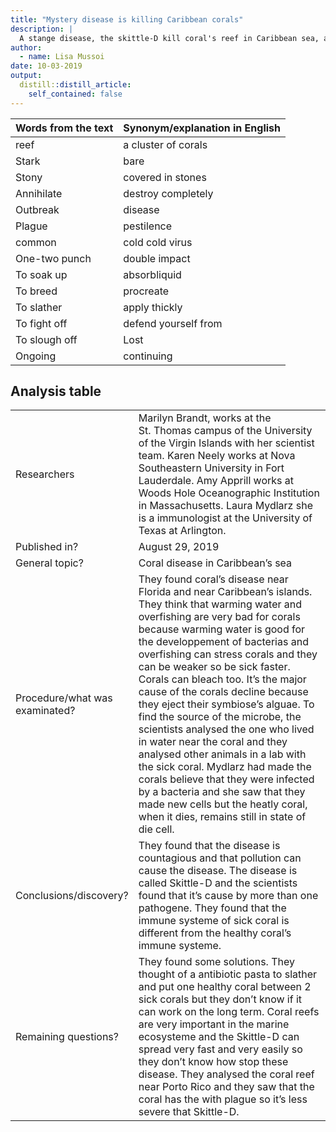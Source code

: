 ```yaml
---
title: "Mystery disease is killing Caribbean corals"
description: |
  A stange disease, the skittle-D kill coral's reef in Caribbean sea, and scientist think that the cause is the pollution..
author:
  - name: Lisa Mussoi 
date: 10-03-2019
output:
  distill::distill_article:
    self_contained: false
---
```









| Words from the text | Synonym/explanation in English |
| ------------------- | ------------------------------ |
|reef | a cluster of corals|
|Stark | bare|
|Stony| covered in stones|
|Annihilate | destroy completely|
|Outbreak | disease|
|Plague | pestilence |
|common | cold cold virus|
|One-two punch |double impact|
|To soak up | absorbliquid|
|To breed | procreate|
|To slather | apply thickly|
|To fight off | defend yourself from|
|To slough off | Lost|
|Ongoing | continuing|



## Analysis table 

|                              |                                                                     |
| ---------------------------- | ------------------------------------------------------------------- |
| Researchers                  | Marilyn Brandt, works  at the St. Thomas campus of the University of the Virgin Islands with her scientist team. Karen Neely works at Nova Southeastern University in Fort Lauderdale. Amy Apprill works at Woods Hole Oceanographic Institution in Massachusetts. Laura Mydlarz she is a immunologist at the University of Texas at Arlington.               |
| Published in?                | August 29, 2019                                                       |
| General topic?               |  Coral disease in Caribbean's sea                     |
| Procedure/what was examinated? | They found coral's disease near Florida and near Caribbean's islands. They think that warming water and overfishing are very bad for corals because warming water is good for the developpement of bacterias and  overfishing can stress corals and they can be weaker so be sick faster. Corals can bleach too. It's the major cause of the corals decline because they eject their symbiose's alguae. To find the source of the microbe, the scientists analysed the one who lived in water near the coral and they analysed other animals in a lab with the sick coral. Mydlarz had made the corals believe that they were infected by a bacteria and she saw that they made new cells but the heatly coral, when it dies, remains still in state of die cell. |
| Conclusions/discovery?       | They found that the disease is countagious and that  pollution can cause the disease. The disease is called Skittle-D and the scientists  found that it's cause by more than one pathogene. They found that the immune systeme of sick coral is different from the healthy coral's immune systeme.     |
| Remaining questions?         |They found some solutions. They thought of a antibiotic pasta to slather and put one healthy coral between 2 sick corals but they don't know if it can work on the long term. Coral reefs are very important in the marine ecosysteme and the Skittle-D can spread very fast and very easily so they don't know how stop these disease. They analysed the coral reef near Porto Rico and they saw that the coral has the with plague so it's less severe that Skittle-D.  |

